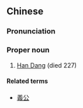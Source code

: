 {{also|韩当}}
==Chinese==
{{zh-forms|s=韩当}}

===Pronunciation===
{{zh-pron
|m=Hán Dāng
|cat=pn
}}

===Proper noun===
{{zh-proper noun}}

# [[w:Han Dang|Han Dang]] (died 227)

====Related terms====
* [[義公]]